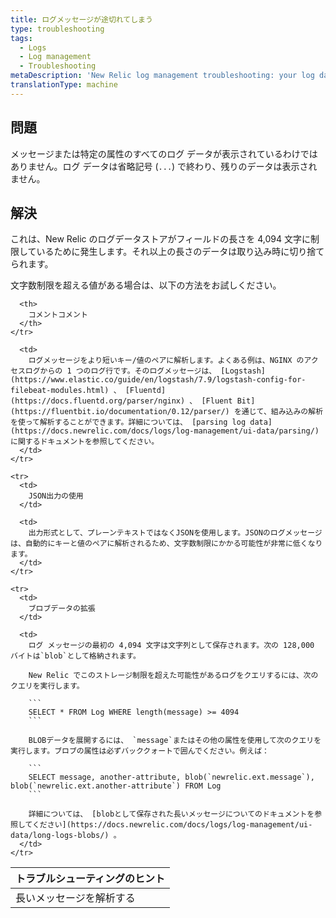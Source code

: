 ```yaml
---
title: ログメッセージが途切れてしまう
type: troubleshooting
tags:
  - Logs
  - Log management
  - Troubleshooting
metaDescription: 'New Relic log management troubleshooting: your log data is not being displayed completely; it ends incompletely, with an ellipses.'
translationType: machine
---
```


## 問題

メッセージまたは特定の属性のすべてのログ データが表示されているわけではありません。ログ データは省略記号 (`...`) で終わり、残りのデータは表示されません。

## 解決

これは、New Relic のログデータストアがフィールドの長さを 4,094 文字に制限しているために発生します。それ以上の長さのデータは取り込み時に切り捨てられます。

文字数制限を超える値がある場合は、以下の方法をお試しください。

<table>
  <thead>
    <tr>
      <th style={{ width: "200px" }}>
        トラブルシューティングのヒント
      </th>

      <th>
        コメントコメント
      </th>
    </tr>
  </thead>

  <tbody>
    <tr>
      <td>
        長いメッセージを解析する
      </td>

      <td>
        ログメッセージをより短いキー/値のペアに解析します。よくある例は、NGINX のアクセスログからの 1 つのログ行です。そのログメッセージは、 [Logstash](https://www.elastic.co/guide/en/logstash/7.9/logstash-config-for-filebeat-modules.html) 、 [Fluentd](https://docs.fluentd.org/parser/nginx) 、 [Fluent Bit](https://fluentbit.io/documentation/0.12/parser/) を通じて、組み込みの解析を使って解析することができます。詳細については、 [parsing log data](https://docs.newrelic.com/docs/logs/log-management/ui-data/parsing/) に関するドキュメントを参照してください。
      </td>
    </tr>

    <tr>
      <td>
        JSON出力の使用
      </td>

      <td>
        出力形式として、プレーンテキストではなくJSONを使用します。JSONのログメッセージは、自動的にキーと値のペアに解析されるため、文字数制限にかかる可能性が非常に低くなります。
      </td>
    </tr>

    <tr>
      <td>
        ブロブデータの拡張
      </td>

      <td>
        ログ メッセージの最初の 4,094 文字は文字列として保存されます。次の 128,000 バイトは`blob`として格納されます。

        New Relic でこのストレージ制限を超えた可能性があるログをクエリするには、次のクエリを実行します。

        ```
        SELECT * FROM Log WHERE length(message) >= 4094
        ```

        BLOBデータを展開するには、 `message`またはその他の属性を使用して次のクエリを実行します。ブロブの属性は必ずバッククォートで囲んでください。例えば：

        ```
        SELECT message, another-attribute, blob(`newrelic.ext.message`), blob(`newrelic.ext.another-attribute`) FROM Log
        ```

        詳細については、 [blobとして保存された長いメッセージについてのドキュメントを参照してください](https://docs.newrelic.com/docs/logs/log-management/ui-data/long-logs-blobs/) 。
      </td>
    </tr>
  </tbody>
</table>